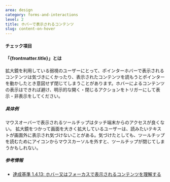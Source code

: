 ```yaml
---
area: design
category: forms-and-interactions
level: 2
title: ホバーで表示されるコンテンツ
slug: content-on-hover
---
```



#### チェック項目

<Checkpoint title="可能なかぎり、ホバーではなく選択でコンテンツを表示する" />
<Checkpoint title="ユーザーによる明示的な閉じるアクションによって閉じるようにする" />

#### 「{frontmatter.title}」とは

拡大鏡を利用している弱視のユーザーにとって、ポインターホバーで表示されるコンテンツは気づきにくかったり、表示されたコンテンツを読もうとポインターを動かしたとき意図せず閉じてしまうことがあります。ホバーによるコンテンツの表示はできれば避け、明示的な開く・閉じるアクションをトリガーにして表示・非表示をしてください。

##### 具体例

<Cases>
  <Case type="bad" title="マウスオーバーで表示されるツールチップ">
    マウスオーバーで表示されるツールチップはタッチ端末からのアクセスが良くない。
  </Case>
  <Case type="bad" title="拡大鏡に対応していないツールチップ">
    拡大鏡をつかって画面を大きく拡大しているユーザーは、読みたいテキストが画面外に表示され気づけないことがある。気づけたとしても、ツールチップを読むためにアイコンからマウスカーソルを外すと、ツールチップが閉じてしまうかもしれない。
  </Case>
</Cases>

##### 参考情報

- [達成基準 1.4.13: ホバー又はフォーカスで表示されるコンテンツを理解する](https://waic.jp/docs/WCAG21/Understanding/content-on-hover-or-focus.html)
